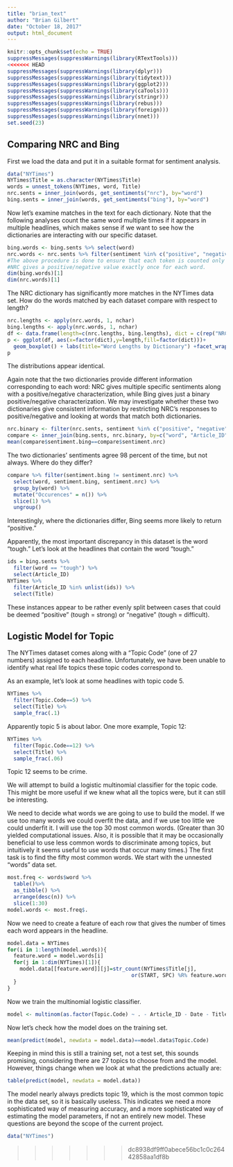 ```yaml
---
title: "brian_text"
author: "Brian Gilbert"
date: "October 18, 2017"
output: html_document
---
```


```r
knitr::opts_chunk$set(echo = TRUE)
suppressMessages(suppressWarnings(library(RTextTools)))
<<<<<<< HEAD
suppressMessages(suppressWarnings(library(dplyr)))
suppressMessages(suppressWarnings(library(tidytext)))
suppressMessages(suppressWarnings(library(ggplot2)))
suppressMessages(suppressWarnings(library(caTools)))
suppressMessages(suppressWarnings(library(stringr)))
suppressMessages(suppressWarnings(library(rebus)))
suppressMessages(suppressWarnings(library(foreign)))
suppressMessages(suppressWarnings(library(nnet)))
set.seed(23)
```

## Comparing NRC and Bing

First we load the data and put it in a suitable format for sentiment analysis.

```r
data("NYTimes")
NYTimes$Title = as.character(NYTimes$Title)
words = unnest_tokens(NYTimes, word, Title)
nrc.sents = inner_join(words, get_sentiments("nrc"), by="word")
bing.sents = inner_join(words, get_sentiments("bing"), by="word")
```

Now let's examine matches in the text for each dictionary. Note that the following analyses count the same word multiple times if it appears in multiple headlines, which makes sense if we want to see how the dictionaries are interacting with our specific dataset.

```r
bing.words <- bing.sents %>% select(word)
nrc.words <- nrc.sents %>% filter(sentiment %in% c("positive", "negative")) %>% select(word)
#The above procedure is done to ensure that each token is counted only once. As described below, 
#NRC gives a positive/negative value exactly once for each word.
dim(bing.words)[1]
dim(nrc.words)[1]
```

The NRC dictionary has significantly more matches in the NYTimes data set. How do the words matched by each dataset compare with respect to length?

```r
nrc.lengths <- apply(nrc.words, 1, nchar)
bing.lengths <- apply(nrc.words, 1, nchar)
df <- data.frame(length=c(nrc.lengths, bing.lengths), dict = c(rep("NRC", length(nrc.words)), rep("Bing", length(bing.words))))
p <- ggplot(df, aes(x=factor(dict),y=length,fill=factor(dict)))+
  geom_boxplot() + labs(title="Word Lengths by Dictionary") +facet_wrap(~dict)
p
```

The distributions appear identical.

Again note that the two dictionaries provide different information corresponding to each word: NRC gives multiple specific sentiments along with a positive/negative characterization, while Bing gives just a binary positive/negative characterization. We may investigate whether these two dictionaries give consistent information by restricting NRC's responses to positive/negative and looking at words that match both dictionaries.

```r
nrc.binary <- filter(nrc.sents, sentiment %in% c("positive", "negative"))
compare <- inner_join(bing.sents, nrc.binary, by=c("word", "Article_ID"), suffix = c(".bing", ".nrc"))
mean(compare$sentiment.bing==compare$sentiment.nrc)
```

The two dictionaries' sentiments agree 98 percent of the time, but not always. Where do they differ?

```r
compare %>% filter(sentiment.bing != sentiment.nrc) %>% 
  select(word, sentiment.bing, sentiment.nrc) %>% 
  group_by(word) %>%
  mutate("Occurences" = n()) %>%
  slice(1) %>%
  ungroup()
```

Interestingly, where the dictionaries differ, Bing seems more likely to return "positive."

Apparently, the most important discrepancy in this dataset is the word "tough." Let's look at the headlines that contain the word "tough."

```r
ids = bing.sents %>% 
  filter(word == "tough") %>%
  select(Article_ID) 
NYTimes %>%
  filter(Article_ID %in% unlist(ids)) %>%
  select(Title)
```

These instances appear to be rather evenly split between cases that could be deemed "positive" (tough = strong) or "negative" (tough = difficult).

## Logistic Model for Topic

The NYTimes dataset comes along with a "Topic Code" (one of 27 numbers) assigned to each headline. Unfortunately, we have been unable to identify what real life topics these topic codes correspond to.

As an example, let's look at some headlines with topic code 5.

```r
NYTimes %>% 
  filter(Topic.Code==5) %>%
  select(Title) %>%
  sample_frac(.1)
```

Apparently topic 5 is about labor. One more example, Topic 12:

```r
NYTimes %>% 
  filter(Topic.Code==12) %>%
  select(Title) %>%
  sample_frac(.06)
```

Topic 12 seems to be crime.

We will attempt to build a logistic multinomial classifier for the topic code. This might be more useful if we knew what all the topics were, but it can still be interesting.

We need to decide what words we are going to use to build the model. If we use too many words we could overfit the data, and if we use too little we could underfit it. I will use the top 30 most common words. (Greater than 30 yielded computational issues. Also, it is possible that it may be occasionally beneficial to use less common words to discriminate among topics, but intuitively it seems useful to use words that occur many times.) The first task is to find the fifty most common words. We start with the unnested "words" data set.

```r
most.freq <- words$word %>%
  table()%>%
  as_tibble() %>%
  arrange(desc(n)) %>%
  slice(1:30)
model.words <- most.freq$.
```

Now we need to create a feature of each row that gives the number of times each word appears in the headline.

```r
model.data = NYTimes
for(i in 1:length(model.words)){
  feature.word = model.words[i]
  for(j in 1:dim(NYTimes)[1]){
    model.data[[feature.word]][j]=str_count(NYTimes$Title[j], 
                                        or(START, SPC) %R% feature.word %R% or(END, SPC))
  }
}
```

Now we train the multinomial logistic classifier.

```r
model <- multinom(as.factor(Topic.Code) ~ . - Article_ID - Date - Title - Subject, data = model.data)
```

Now let's check how the model does on the training set. 

```r
mean(predict(model, newdata = model.data)==model.data$Topic.Code)
```

Keeping in mind this is still a training set, not a test set, this sounds promising, considering there are 27 topics to choose from and the model. However, things change when we look at what the predictions actually are:

```r
table(predict(model, newdata = model.data))
```

The model nearly always predicts topic 19, which is the most common topic in the data set, so it is basically useless. This indicates we need a more sophisticated way of measuring accuracy, and a more sophisticated way of estimating the model parameters, if not an entirely new model. These questions are beyond the scope of the current project.

```r
data("NYTimes")
```
>>>>>>> dc8938df9ff0abece56bc1c0c26442858aa1df8b
